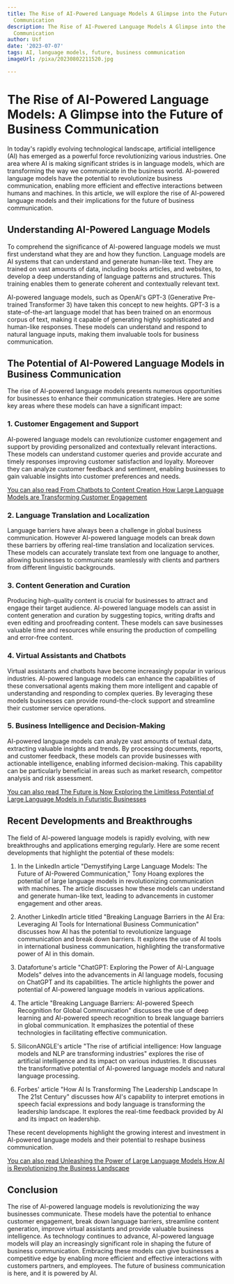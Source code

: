 ```yaml
---
title: The Rise of AI-Powered Language Models A Glimpse into the Future of Business
  Communication
description: The Rise of AI-Powered Language Models A Glimpse into the Future of Business
  Communication
author: Usf
date: '2023-07-07'
tags: AI, language models, future, business communication
imageUrl: /pixa/20230802211520.jpg

---
```

# The  Rise of AI-Powered Language Models: A Glimpse into the Future of Business Communication

In today's rapidly evolving  technological  landscape, artificial intelligence (AI) has emerged as a powerful force revolutionizing various industries. One area where AI is  making significant strides is in language models, which are transforming the way we communicate in the business world. AI-powered language models  have the potential to revolutionize business communication, enabling  more efficient  and effective interactions between humans and machines. In this article, we will  explore the rise  of AI-powered  language models and their implications for the future of  business communication.

## Understanding AI-Powered Language Models

To comprehend  the significance of AI-powered language models  we must first understand what they are and how they function. Language models are AI systems that can understand and generate  human-like text. They  are trained on vast amounts of  data, including books articles, and websites,  to develop a deep understanding of language patterns and structures. This training enables them to generate coherent and contextually relevant text.

AI-powered language models, such as OpenAI's GPT-3 (Generative Pre-trained Transformer 3) have taken this concept  to new heights. GPT-3  is a state-of-the-art language model that has been trained on  an enormous corpus of text, making it capable of generating highly sophisticated and human-like responses. These models can understand and respond  to natural language inputs, making them  invaluable tools for business communication.

## The Potential of  AI-Powered Language Models in Business Communication

The rise of AI-powered language models presents numerous opportunities for businesses  to enhance their communication strategies. Here are some key areas where these models can have a significant impact:

### 1. Customer Engagement and Support

AI-powered language models can revolutionize customer engagement  and support by providing  personalized and contextually relevant  interactions. These models  can understand customer queries and provide accurate and timely responses improving customer satisfaction and loyalty. Moreover they can analyze customer feedback and sentiment, enabling businesses to gain valuable insights into  customer preferences and needs.

[You can also read From Chatbots to Content Creation  How Large Language  Models are Transforming  Customer  Engagement](From%20Chatbots%20to%20Content%20Creation%20How%20Large%20Language%20Models%20are%20Transforming%20Customer%20Engagement)


### 2.  Language Translation and Localization

Language barriers  have always been a challenge in global business communication. However AI-powered language models  can  break down  these barriers by offering real-time translation and localization services. These models can accurately  translate text from one language to another,  allowing businesses to communicate seamlessly with  clients and partners from different linguistic backgrounds.

### 3.  Content Generation and Curation

Producing high-quality content is crucial for businesses to attract and engage their target  audience. AI-powered language models can assist in content generation and curation by suggesting topics, writing drafts and  even editing and proofreading content. These models can save businesses valuable time and resources while ensuring  the production of compelling and error-free content.

### 4. Virtual Assistants and Chatbots

Virtual assistants and  chatbots have become increasingly  popular in various  industries. AI-powered language models can enhance the capabilities of these conversational agents making them more intelligent and capable of understanding and responding to complex  queries. By leveraging these models businesses can provide round-the-clock support and streamline their customer service  operations.

### 5. Business Intelligence  and Decision-Making

AI-powered language models can analyze vast amounts  of textual data, extracting  valuable insights and trends. By processing documents, reports, and customer feedback, these models can provide businesses with actionable intelligence, enabling  informed decision-making. This  capability can be particularly beneficial in areas such  as  market  research,  competitor analysis  and risk assessment.

[You can also read The Future is  Now Exploring the  Limitless Potential of Large Language Models in Futuristic Businesses](The%20Future%20is%20Now%20Exploring%20the%20Limitless%20Potential%20of%20Large%20Language%20Models%20in%20Futuristic%20Businesses)


## Recent  Developments and Breakthroughs

The field of  AI-powered language models is  rapidly evolving, with new breakthroughs and applications emerging regularly. Here are some recent developments that highlight the potential of these models:

1.  In the LinkedIn article "Demystifying Large Language Models: The  Future of AI-Powered Communication," Tony Hoang explores the potential of large language models in revolutionizing communication with machines. The article discusses how these models can understand and generate human-like text, leading to advancements in customer engagement and other  areas.

2. Another LinkedIn article titled "Breaking Language Barriers in the AI Era: Leveraging AI Tools for International Business Communication" discusses how AI has the potential to revolutionize  language  communication and break down barriers. It explores the use of  AI tools in international  business communication, highlighting the  transformative power of AI in this domain.

3. Datafortune's article  "ChatGPT: Exploring the Power of AI-Language Models" delves  into the advancements in AI language models, focusing  on ChatGPT and its capabilities. The article highlights the power and potential of AI-powered  language models in various applications.

4. The article "Breaking Language Barriers:  AI-powered Speech  Recognition for Global Communication" discusses the use of deep learning and AI-powered speech recognition to break language barriers in global communication. It emphasizes the potential of these technologies in facilitating effective communication.

5. SiliconANGLE's article "The rise of artificial intelligence:  How language models and NLP are transforming industries" explores the rise of artificial intelligence and its impact on various industries. It discusses the transformative potential of AI-powered language models  and  natural language processing.

6. Forbes' article "How AI Is Transforming  The Leadership Landscape In The 21st  Century" discusses how AI's capability to interpret emotions in speech facial expressions and  body language is transforming the leadership landscape. It explores  the real-time feedback provided by AI and its impact on  leadership.

These recent  developments  highlight the  growing interest and investment in AI-powered language models and their  potential to reshape business communication.

[You can also read  Unleashing the Power of Large Language Models How AI is  Revolutionizing the Business Landscape](Unleashing%20the%20Power%20of%20Large%20Language%20Models%20How%20AI%20is%20Revolutionizing%20the%20Business%20Landscape)


## Conclusion

The rise of AI-powered language models is revolutionizing the way businesses communicate. These models have the potential to enhance customer engagement, break down language barriers, streamline content generation, improve virtual assistants and provide  valuable business intelligence. As technology continues to advance, AI-powered language models will play an increasingly significant role in shaping the future of business communication. Embracing  these models can give businesses a competitive edge by enabling more efficient  and effective interactions with customers partners, and employees. The future of business communication is here,  and it  is powered by AI.